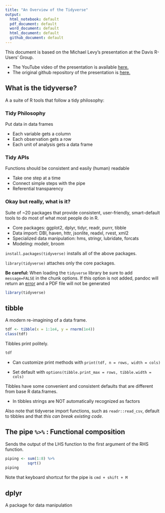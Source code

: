 ```yaml
---
title: "An Overview of the Tidyverse"
output:
  html_notebook: default
  pdf_document: default
  word_document: default
  html_document: default
  github_document: default
---
```



This document is based on the Michael Levy's presentation at the Davis R-Users' Group. 

- The YouTube video of the presentation is available [here.](https://www.youtube.com/watch?v=_rPhSAVhs1A) 
- The original github repository of the presentation is [here.](https://github.com/michaellevy/tidyverse_talk)

## What is the tidyverse?

A a suite of R tools that follow a tidy philosophy:

### Tidy Philosophy

Put data in data frames  

- Each variable gets a column
- Each observation gets a row
- Each unit of analysis gets a data frame

### Tidy APIs

Functions should be consistent and easily (human) readable

- Take one step at a time
- Connect simple steps with the pipe
- Referential transparency


### Okay but really, what is it? 

Suite of ~20 packages that provide consistent, user-friendly, smart-default tools to do most of what most people do in R.

- Core packages: ggplot2, dplyr, tidyr, readr, purrr, tibble
- Data import: DBI, haven, httr, jsonlite, readxl, rvest, xml2
- Specialized data manipulation: hms, stringr, lubridate, forcats
- Modeling: modelr, broom

`install.packages(tidyverse)` installs all of the above packages.

`library(tidyverse)` attaches only the core packages.

**Be careful:** When loading the `tidyverse` library be sure to add `message=FALSE` in the chunk options. If this option is not added, pandoc will return an [error](https://community.rstudio.com/t/tidyverse-1-2-1-knitting-to-pdf-issue/2880/8) and a PDF file will not be generated

```r
library(tidyverse)
```

## tibble

A modern re-imagining of a data frame.

```r
tdf <- tibble(x = 1:1e4, y = rnorm(1e4))
class(tdf)
```

Tibbles print politely. 

```r
tdf
```


- Can customize print methods with `print(tdf, n = rows, width = cols)`

- Set default with `options(tibble.print_max = rows, tibble.width = cols)`

Tibbles have some convenient and consistent defaults that are different from base R data.frames. 

- In tibbles strings are NOT automatically recognized as factors

Also note that tidyverse import functions, such as `readr::read_csv`, default to tibbles and that *this can break existing code*.

## The pipe `%>%` : Functional composition

Sends the output of the LHS function to the first argument of the RHS function.

```r
piping <- sum(1:8) %>% 
          sqrt()
piping
```

Note that keyboard shortcut for the pipe is `cmd + shift + M`

## dplyr

A package for data manipulation
















